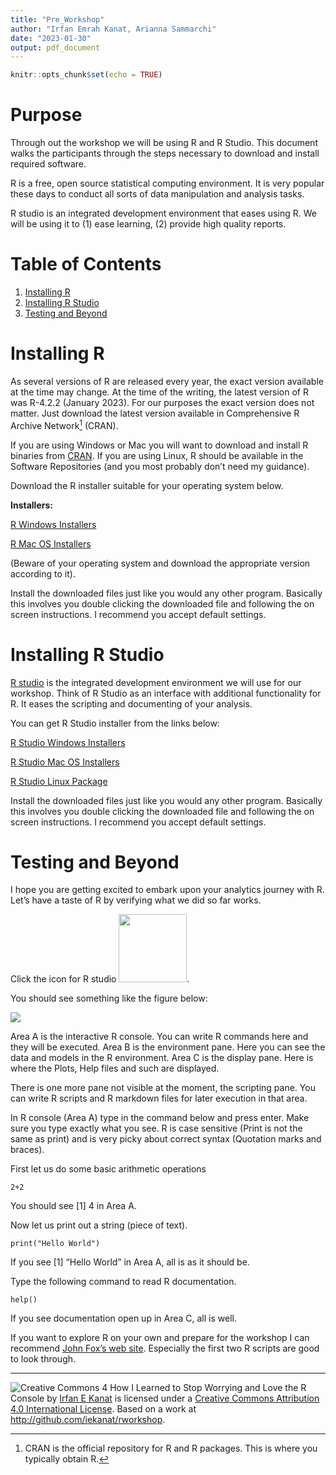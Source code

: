 ```yaml
---
title: "Pre_Workshop"
author: "Irfan Emrah Kanat, Arianna Sammarchi"
date: "2023-01-30"
output: pdf_document
---
```


```r
knitr::opts_chunk$set(echo = TRUE)
```

# Purpose

Through out the workshop we will be using R and R Studio. This document walks the participants through the steps necessary to download and install required software.

R is a free, open source statistical computing environment. It is very popular these days to conduct all sorts of data manipulation and analysis tasks.

R studio is an integrated development environment that eases using R. We will be using it to (1) ease learning, (2) provide high quality reports.

# Table of Contents

1.  [Installing R](#Installing-R)
2.  [Installing R Studio](#Installing-R-Studio)
3.  [Testing and Beyond](#Testing-and-Beyond)

# Installing R {#installing-r}

As several versions of R are released every year, the exact version available at the time may change. At the time of the writing, the latest version of R was R-4.2.2 (January 2023). For our purposes the exact version does not matter. Just download the latest version available in Comprehensive R Archive Network[^1] (CRAN).

[^1]: CRAN is the official repository for R and R packages. This is where you typically obtain R.

If you are using Windows or Mac you will want to download and install R binaries from [CRAN](https://cran.r-project.org/). If you are using Linux, R should be available in the Software Repositories (and you most probably don't need my guidance).

Download the R installer suitable for your operating system below.

**Installers:**

[R Windows Installers](https://cran.r-project.org/bin/windows/base/)

[R Mac OS Installers](https://cran.r-project.org/bin/macosx/)

(Beware of your operating system and download the appropriate version according to it).

Install the downloaded files just like you would any other program. Basically this involves you double clicking the downloaded file and following the on screen instructions. I recommend you accept default settings.

# Installing R Studio {#installing-r-studio}

[R studio](https://www.rstudio.com/products/rstudio/) is the integrated development environment we will use for our workshop. Think of R Studio as an interface with additional functionality for R. It eases the scripting and documenting of your analysis.

You can get R Studio installer from the links below:

[R Studio Windows Installers](https://download1.rstudio.org/RStudio-0.99.486.exe)

[R Studio Mac OS Installers](https://cran.r-project.org/bin/macosx/big-sur-arm64/base/R-4.2.2-arm64.pkg)

[R Studio Linux Package](https://download1.rstudio.org/rstudio-0.99.486-amd64.deb)

Install the downloaded files just like you would any other program. Basically this involves you double clicking the downloaded file and following the on screen instructions. I recommend you accept default settings.

# Testing and Beyond {#testing-and-beyond}

I hope you are getting excited to embark upon your analytics journey with R. Let's have a taste of R by verifying what we did so far works.

Click the icon for R studio ![](figures/Rstudio.png){width="109"}.

You should see something like the figure below:

![](figures/rstudio_1.png)

Area A is the interactive R console. You can write R commands here and they will be executed. Area B is the environment pane. Here you can see the data and models in the R environment. Area C is the display pane. Here is where the Plots, Help files and such are displayed.

There is one more pane not visible at the moment, the scripting pane. You can write R scripts and R markdown files for later execution in that area.

In R console (Area A) type in the command below and press enter. Make sure you type exactly what you see. R is case sensitive (Print is not the same as print) and is very picky about correct syntax (Quotation marks and braces).

First let us do some basic arithmetic operations

    2+2

You should see [1] 4 in Area A.

Now let us print out a string (piece of text).

    print("Hello World")

If you see [1] "Hello World" in Area A, all is as it should be.

Type the following command to read R documentation.

    help()

If you see documentation open up in Area C, all is well.

If you want to explore R on your own and prepare for the workshop I can recommend [John Fox's web site](http://socserv.socsci.mcmaster.ca/jfox/Courses/R-programming/index.html). Especially the first two R scripts are good to look through.

------------------------------------------------------------------------

![Creative Commons 4](figures/cc.png) How I Learned to Stop Worrying and Love the R Console by [Irfan E Kanat](http://irfankanat.com) is licensed under a [Creative Commons Attribution 4.0 International License](http://creativecommons.org/licenses/by/4.0/). Based on a work at <http://github.com/iekanat/rworkshop>.
